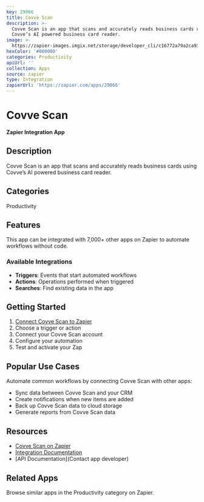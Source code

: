 ```yaml
---
key: 29066
title: Covve Scan
description: >-
  Covve Scan is an app that scans and accurately reads business cards using
  Covve’s AI powered business card reader.
image: >-
  https://zapier-images.imgix.net/storage/developer_cli/c16772a79a2ca9354a97d928c186816c.png?auto=format%2Ccompress&ixlib=python-3.0.0&q=50
hexColor: '#000000'
categories: Productivity
apiUrl: ''
collection: Apps
source: zapier
type: Integration
zapierUrl: 'https://zapier.com/apps/29066'
---
```

# Covve Scan

**Zapier Integration App**

## Description

Covve Scan is an app that scans and accurately reads business cards using Covve’s AI powered business card reader.

## Categories

Productivity

## Features

This app can be integrated with 7,000+ other apps on Zapier to automate workflows without code.

### Available Integrations

- **Triggers**: Events that start automated workflows
- **Actions**: Operations performed when triggered
- **Searches**: Find existing data in the app

## Getting Started

1. [Connect Covve Scan to Zapier](https://zapier.com/apps/29066)
2. Choose a trigger or action
3. Connect your Covve Scan account
4. Configure your automation
5. Test and activate your Zap

## Popular Use Cases

Automate common workflows by connecting Covve Scan with other apps:

- Sync data between Covve Scan and your CRM
- Create notifications when new items are added
- Back up Covve Scan data to cloud storage
- Generate reports from Covve Scan data

## Resources

- [Covve Scan on Zapier](https://zapier.com/apps/29066)
- [Integration Documentation](https://zapier.com/apps/29066/integrations)
- [API Documentation](Contact app developer)

## Related Apps

Browse similar apps in the Productivity category on Zapier.
